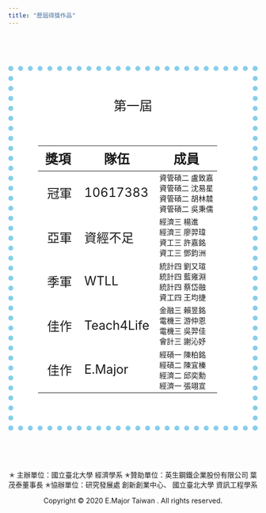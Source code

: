 ```yaml
---
title: "歷屆得獎作品"
---
```

<style type="text/css">
h1.title {
    font-size: 45px;
    text-align: center;
    text-decoration: underline;
    text-shadow: 3px 2px 5px blue;
    font-family: "標楷體";
    font-style: italic;
    color:black
}
</style>

<body>

<br><br><br>

<body width="3000" height="3000" background="background2.jpg">



<div id="main" style="padding:50px;border:10px skyblue dotted;background-color: white;"> 



<center style="font-size: 26px;">第一屆</center>

<br><br>


<table class="table">    
<thead>
<tr style="font-size: 26px;">
<th class="text-center">獎項</th>
<th class="text-center">隊伍</th>
<th class="text-center">成員</th>
</tr>
</thead>
<tbody>
<tr>  
<td style="font-size: 25px;"><i class="fa fa-trophy" style="padding-right: 6px;"></i>冠軍</td>
<td style="font-size: 25px;">10617383</td>
<td style="font-size: 15px;">資管碩二 盧致嘉<br>資管碩二 沈易星<br>資管碩二 胡林辳<br>資管碩二 吳秉儒</td>
</tr>
<tr>
<td style="font-size: 25px;"><i class="fa fa-trophy" style="padding-right: 6px;"></i>亞軍</td>
<td style="font-size: 25px;">資經不足</td>
<td style="font-size: 15px;">經濟三 楊進<br>經濟三 廖羿瑋<br>資工三 許嘉銘<br>資工三 鄧鈞洲</td>
</tr>
<tr>
<td style="font-size: 25px;"><i class="fa fa-trophy" style="padding-right: 6px;"></i>季軍</td>
<td style="font-size: 25px;">WTLL</td>
<td style="font-size: 15px;">統計四 劉又瑄<br>統計四 藍雍淵<br>統計四 蔡岱融<br>資工四 王均捷</td>
</tr>
<tr>
<td style="font-size: 25px;"><i class="fa fa-trophy" style="padding-right: 6px;"></i>佳作</td>
<td style="font-size: 25px;">Teach4Life</td>
<td style="font-size: 15px;">金融三 賴昱銘<br>電機三 游仲恩<br>電機三 吳羿佳<br>會計三 謝沁妤</td>
</tr>
<tr>
<td style="font-size: 25px;"><i class="fa fa-trophy" style="padding-right: 6px;"></i>佳作</td>
<td style="font-size: 25px;">E.Major</td>
<td style="font-size: 15px;">經碩一 陳柏銘<br>經碩二 陳宜榛<br>經濟二 邱奕勳<br>經濟一 張翊宣</td>
</tr>
</tbody>
</table>








</div>
  
<br><br><br>

<div id="footer" style="text-align:center; style="margin:0 auto; width:800px;>   
        
        
        
        
  <p class='text3'>
       ✭ 主辦單位：國立臺北大學 經濟學系
  
      ✭贊助單位：英生鋼鐵企業股份有限公司 葉茂泰董事長

      ✭協辦單位：研究發展處 創新創業中心、

                國立臺北大學 資訊工程學系 
 
      
  <br>
  <p class='text4'>
        
 Copyright © 2020 E.Major Taiwan . All rights reserved.
       
  </div>
         
</body>